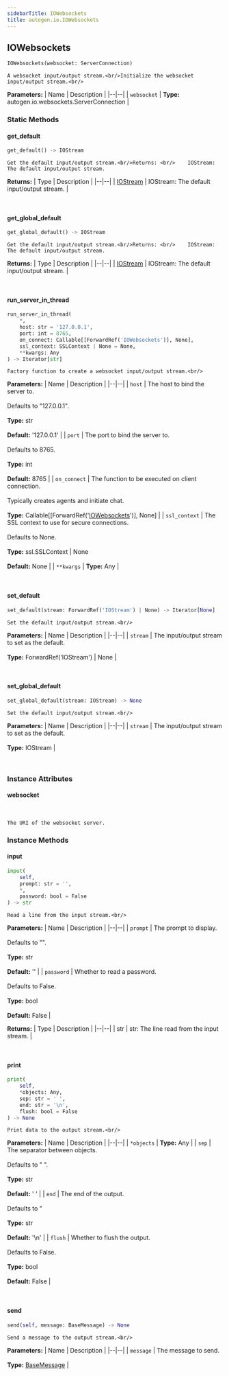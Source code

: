 ```yaml
---
sidebarTitle: IOWebsockets
title: autogen.io.IOWebsockets
---
```

<h2 id="autogen.io.IOWebsockets" class="doc doc-heading">
    <code class="doc-symbol doc-symbol-heading doc-symbol-class"></code>
    <span class="doc doc-object-name doc-class-name">IOWebsockets</span>
</h2>

```python
IOWebsockets(websocket: ServerConnection)
```

    A websocket input/output stream.<br/>Initialize the websocket input/output stream.<br/>

<b>Parameters:</b>
| Name | Description |
|--|--|
| `websocket` | **Type:** autogen.io.websockets.ServerConnection |

### Static Methods

<code class="doc-symbol doc-symbol-heading doc-symbol-method"></code>
#### get_default

```python
get_default() -> IOStream
```

    Get the default input/output stream.<br/>Returns: <br/>    IOStream: The default input/output stream.

<b>Returns:</b>
| Type | Description |
|--|--|
| [IOStream](/docs/api-reference/autogen/io/IOStream) | IOStream: The default input/output stream. |

<br />

<code class="doc-symbol doc-symbol-heading doc-symbol-method"></code>
#### get_global_default

```python
get_global_default() -> IOStream
```

    Get the default input/output stream.<br/>Returns: <br/>    IOStream: The default input/output stream.

<b>Returns:</b>
| Type | Description |
|--|--|
| [IOStream](/docs/api-reference/autogen/io/IOStream) | IOStream: The default input/output stream. |

<br />

<code class="doc-symbol doc-symbol-heading doc-symbol-method"></code>
#### run_server_in_thread

```python
run_server_in_thread(
    *,
    host: str = '127.0.0.1',
    port: int = 8765,
    on_connect: Callable[[ForwardRef('IOWebsockets')], None],
    ssl_context: SSLContext | None = None,
    **kwargs: Any
) -> Iterator[str]
```

    Factory function to create a websocket input/output stream.<br/>

<b>Parameters:</b>
| Name | Description |
|--|--|
| `host` | The host to bind the server to.<br/><br/>Defaults to "127.0.0.1".<br/><br/>**Type:** str<br/><br/>**Default:** '127.0.0.1' |
| `port` | The port to bind the server to.<br/><br/>Defaults to 8765.<br/><br/>**Type:** int<br/><br/>**Default:** 8765 |
| `on_connect` | The function to be executed on client connection.<br/><br/>Typically creates agents and initiate chat.<br/><br/>**Type:** Callable[[ForwardRef('[IOWebsockets](/docs/api-reference/autogen/io/IOWebsockets)')], None] |
| `ssl_context` | The SSL context to use for secure connections.<br/><br/>Defaults to None.<br/><br/>**Type:** ssl.SSLContext \| None<br/><br/>**Default:** None |
| `**kwargs` | **Type:** Any |

<br />

<code class="doc-symbol doc-symbol-heading doc-symbol-method"></code>
#### set_default

```python
set_default(stream: ForwardRef('IOStream') | None) -> Iterator[None]
```

    Set the default input/output stream.<br/>

<b>Parameters:</b>
| Name | Description |
|--|--|
| `stream` | The input/output stream to set as the default.<br/><br/>**Type:** ForwardRef('IOStream') \| None |

<br />

<code class="doc-symbol doc-symbol-heading doc-symbol-method"></code>
#### set_global_default

```python
set_global_default(stream: IOStream) -> None
```

    Set the default input/output stream.<br/>

<b>Parameters:</b>
| Name | Description |
|--|--|
| `stream` | The input/output stream to set as the default.<br/><br/>**Type:** IOStream |

<br />

### Instance Attributes

<code class="doc-symbol doc-symbol-heading doc-symbol-attribute"></code>
#### websocket
<br />

    The URI of the websocket server.

### Instance Methods

<code class="doc-symbol doc-symbol-heading doc-symbol-method"></code>
#### input

```python
input(
    self,
    prompt: str = '',
    *,
    password: bool = False
) -> str
```

    Read a line from the input stream.<br/>

<b>Parameters:</b>
| Name | Description |
|--|--|
| `prompt` | The prompt to display.<br/><br/>Defaults to "".<br/><br/>**Type:** str<br/><br/>**Default:** '' |
| `password` | Whether to read a password.<br/><br/>Defaults to False.<br/><br/>**Type:** bool<br/><br/>**Default:** False |

<b>Returns:</b>
| Type | Description |
|--|--|
| str | str: The line read from the input stream. |

<br />

<code class="doc-symbol doc-symbol-heading doc-symbol-method"></code>
#### print

```python
print(
    self,
    *objects: Any,
    sep: str = ' ',
    end: str = '\n',
    flush: bool = False
) -> None
```

    Print data to the output stream.<br/>

<b>Parameters:</b>
| Name | Description |
|--|--|
| `*objects` | **Type:** Any |
| `sep` | The separator between objects.<br/><br/>Defaults to " ".<br/><br/>**Type:** str<br/><br/>**Default:** ' ' |
| `end` | The end of the output.<br/><br/>Defaults to "<br/><br/>**Type:** str<br/><br/>**Default:** '\n' |
| `flush` | Whether to flush the output.<br/><br/>Defaults to False.<br/><br/>**Type:** bool<br/><br/>**Default:** False |

<br />

<code class="doc-symbol doc-symbol-heading doc-symbol-method"></code>
#### send

```python
send(self, message: BaseMessage) -> None
```

    Send a message to the output stream.<br/>

<b>Parameters:</b>
| Name | Description |
|--|--|
| `message` | The message to send.<br/><br/>**Type:** [BaseMessage](/docs/api-reference/autogen/messages/BaseMessage) |

<br />
